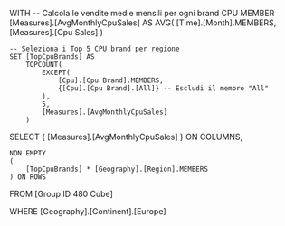 WITH 
    -- Calcola le vendite medie mensili per ogni brand CPU
    MEMBER [Measures].[AvgMonthlyCpuSales] AS 
        AVG( [Time].[Month].MEMBERS, [Measures].[Cpu Sales] )
        
    -- Seleziona i Top 5 CPU brand per regione
    SET [TopCpuBrands] AS 
        TOPCOUNT(
            EXCEPT(
                [Cpu].[Cpu Brand].MEMBERS, 
                {[Cpu].[Cpu Brand].[All]} -- Escludi il membro "All"
            ), 
            5, 
            [Measures].[AvgMonthlyCpuSales]
        )
        
SELECT 
    {
        [Measures].[AvgMonthlyCpuSales]
    } ON COLUMNS,
    
    NON EMPTY 
    (
        [TopCpuBrands] * [Geography].[Region].MEMBERS
    ) ON ROWS
    
FROM [Group ID 480 Cube]
    
WHERE 
    [Geography].[Continent].[Europe]